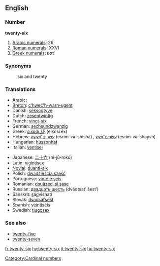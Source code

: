 ==English==

===Number===
'''twenty-six'''

# [[w:Arabic numerals|Arabic numerals]]: 26
# [[w:Roman numerals|Roman numerals]]: XXVI
# [[w:Greek numerals|Greek numerals]]: κστ΄

===Synonyms===
:six and twenty

===Translations===
{{rfc-level|Translations at L3+ (AutoFormat would have corrected level of Synonyms)}}
{{top}}
*Arabic: {{ARchar|[[ستة وعشرين]]}} {{unicode|(sítta w-ʕishrí:n)}} {{m}}
*[[Breton]]: [[c'hwec'h-warn-ugent]]
*Danish: [[seksogtyve]]
*Dutch: [[zesentwintig]]
*French: [[vingt-six]] {{m}}
*German: [[sechsundzwanzig]]
*Greek: [[είκοσι έξ]] (eíkosi éx)
*Hebrew: [[עשרים־וששה]] (esrím-və-shishá) {{m}}, [[עשרים־ושש]] (esrím-və-shaysh) {{f}}
*Hungarian: [[huszonhat]]
*Italian: [[ventisei]]
{{mid}}
*Japanese: [[二十六]] (ni-jū-rokú)
*Latin: [[vigintisex]]
*[[Novial]]: [[duanti-six]]
*Polish: [[dwadzieścia sześć]]
*Portuguese: [[vinte e seis]] {{m}}
*Romanian: [[douăzeci şi şase]]
*Russian: [[двадцать шесть]] (dvádtsat’ šest’)
*Sanskrit: <u>s</u>á<u>d</u>vi{{m}}shati
*Slovak: [[dvadsaťšesť]]
*Spanish: [[veintiséis]]
*Swedish: [[tjugosex]]
{{bottom}}

===See also===
*[[twenty-five]]
*[[twenty-seven]]

[[Category:Cardinal numbers]]

[[fr:twenty-six]]
[[hy:twenty-six]]
[[it:twenty-six]]
[[hu:twenty-six]]